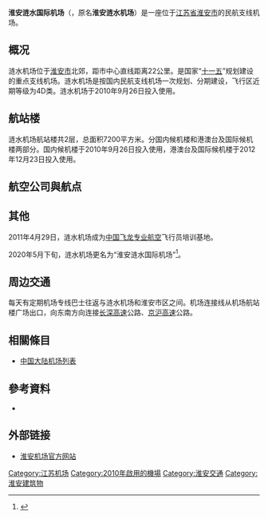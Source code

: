 {{noteTA
|G1 = Airport
|G2 = Unit
}}
{{Infobox airport
| name         = 淮安涟水国际机场<br /><small>Huai'an Lianshui International Airport</small>
| photo        = Lianshui airport.jpg
| photosize    = 270px

| logo=Huaian_Lianshui_International_Airport_Logo.png

| caption      = 
| IATA         = HIA
| ICAO         = ZSSH
| type         = 民用
| operator     = 淮安民用机场有限责任公司
| city-served  = [[江苏省|江苏]][[淮安市|淮安]]
| location     = {{CHN}}[[江苏省|江苏省]][[淮安市|淮安市]][[涟水县|涟水县]]
| opened       = {{start date|2010|09|26}}
| closed       = <!-- {{end date|YYYY|MM|DD}} -->
| elevation-m  = 7
| metric-elev  = yes
| coordinates  = {{Coord|33|46|38|N|119|08|52|E|type:airport_region:CN|display=inline,title}}
| latd  =  33 | latm  = 46 | lats  = 38 | latNS  = N
| longd = 119 | longm = 08 | longs = 52 | longEW = E
| website                = {{URL|http://www.ha-airport.com/}}
| pushpin_map            = China
| pushpin_mapsize        = 220
| pushpin_map_caption    = 機場在中國的位置
| pushpin_label          = HIA/ZSSH
| pushpin_label_position = bottom
| r1-number    = 04/22
| r1-length-m  = 2,800
| r1-surface   = 混凝土
| metric-rwy   = yes
| stat-year    = 2019<ref>{{cite web|url=http://www.caac.gov.cn/XXGK/XXGK/TJSJ/202003/t20200309_201358.html|title=2019年民航机场生产统计公报|accessdate=2020-04-23|date=2020-03-09|publisher=中国民用航空局发展计划司|archive-date=2020-03-09|archive-url=https://web.archive.org/web/20200309084254/http://www.caac.gov.cn/XXGK/XXGK/TJSJ/202003/t20200309_201358.html|dead-url=no}}</ref>
| stat1-header = 客運量
| stat1-data   = 2,347,566 人次
| stat2-header = 貨運量
| stat2-data   = 10,259.3  公噸
| stat3-header = 起降架次
| stat3-data   = 45,573  架次
}}
{{Infobox border port
|name                      = 淮安空运口岸
|photo                     = 
|country                   = {{PRC}}
|location                  = [[江苏省|江苏省]][[淮安市|淮安市]][[涟水县|涟水县]]
|type                      = 国家一类空运口岸
|border_guard              = 江苏出入境边防检查总站<br />淮安机场出入境边防检查站
|customs                   = [[南京海关|南京海关]]
|opened                    = 2017年12月31日
| stat_import-export_value = 
| stat_passenger           = 56,000人
| stat_cargo               = 
| stat_container           = 
| stat_vehicle             = 
| stat_year                = 2018<ref>{{cite web |title=淮安机场边检自助通关投入使用 |url=http://www.ha-airport.com/list.asp?id=427 |website=淮安机场 |accessdate=2019-12-12 |archive-date=2020-09-24 |archive-url=https://web.archive.org/web/20200924124419/http://www.ha-airport.com/list.asp?id=427 |dead-url=no }}</ref>
}}

'''淮安涟水国际机场'''（{{airport codes|HIA|ZSSH}}，原名'''淮安涟水机场'''）是一座位于[[江苏省|江苏省]][[淮安市|淮安市]]的民航支线机场。

== 概况 ==
涟水机场位于[[淮安市|淮安市]]北郊，距市中心直线距离22公里。是国家“[[十一五|十一五]]”规划建设的重点支线机场。涟水机场是按国内民航支线机场一次规划、分期建设，飞行区近期等级为4D类。涟水机场于2010年9月26日投入使用。

== 航站楼 ==
涟水机场航站楼共2层，总面积7200平方米。分国内候机楼和港澳台及国际候机楼两部分。国内候机楼于2010年9月26日投入使用，港澳台及国际候机楼于2012年12月23日投入使用。

== 航空公司與航点 ==
{{Airport-dest-list
| {{flagicon|CHN}} [[中国东方航空|中国东方航空]]（MU）| [[台湾桃园国际机场|台北/桃园]]、[[北京首都国际机场|北京/首都]]、[[广州白云国际机场|广州]]、[[昆明长水国际机场|昆明]]、[[上海浦东国际机场|上海/浦东]]、[[沈阳桃仙国际机场|沈阳]]、[[武汉天河国际机场|武汉]]、[[厦门高崎国际机场|厦门]]
| {{flagicon|CHN}} [[中国国际航空|中国国际航空]]（CA）| [[成都双流国际机场|成都]]、[[重庆江北国际机场|重庆]]、[[大连周水子国际机场|大连]]、[[长春龙嘉国际机场|长春]]
| {{flagicon|CHN}} [[长安航空|长安航空]]（9H）| [[福州长乐国际机场|福州]]、[[西安咸阳国际机场|西安]]
| {{flagicon|CHN}} [[春秋航空|春秋航空]]（9C）| [[普吉国际机场|普吉]]、[[哈尔滨太平国际机场|哈尔滨]]、[[兰州中川国际机场|兰州]]、[[宁波栎社国际机场|宁波]]、[[石家庄正定国际机场|石家庄]]、[[深圳宝安国际机场|深圳]]、[[温州龙湾国际机场|温州]]
| {{flagicon|CHN}} [[厦门航空|厦门航空]]（MF）| [[泉州晋江国际机场|泉州]]、[[乌鲁木齐地窝堡国际机场|乌鲁木齐]]、[[大連周水子國際機場|大連]]、[[厦门高崎国际机场|厦门]]、[[长沙黄花国际机场|长沙]]
| {{flagicon|CHN}} [[青岛航空|青岛航空]]（QW）| [[贵阳龙洞堡国际机场|贵阳]]、[[青岛流亭国际机场|青岛]]、[[茨城機場|茨城]]（10月27日開辦）、[[桂林两江国际机场|桂林]]、[[长春龙嘉国际机场|长春]]
| {{flagicon|CHN}} [[天津航空|天津航空]]（GS）| [[贵阳龙洞堡国际机场|贵阳]]、[[青岛流亭国际机场|青岛]]
| {{flagicon|CHN}} [[北部湾航空|北部湾航空]]（GX）| [[南宁吴圩国际机场|南宁]]
| {{flagicon|CHN}} [[华夏航空|华夏航空]]（G5）| [[北海福成机场|北海]]（經停[[重庆江北国际机场|重庆]]）
| {{flagicon|CHN}} [[长龙航空|长龙航空]]（GJ）| [[杭州萧山国际机场|杭州]]、[[西宁曹家堡机场|西宁]]
| {{flagicon|CHN}} [[多彩贵州航空|多彩贵州航空]]（GY）|[[贵阳龙洞堡国际机场|贵阳]]
| {{flagicon|THA}} [[泰国新时代航空|泰国新时代航空]]（E3）| [[廊曼国际机场|廊曼]]
}}

== 其他 ==
2011年4月29日，涟水机场成为[[中国飞龙专业航空|中国飞龙专业航空]]飞行员培训基地。

2020年5月下旬，涟水机场更名为“淮安涟水国际机场”<ref>{{Cite web|title=淮安涟水机场更名淮安涟水国际机场|url=http://jsnews.jschina.com.cn/ha/a/202005/t20200527_2560858.shtml|accessdate=2020-05-30|author=|date=2020-05-26|format=|work=|publisher=淮海晚报|language=|archiveurl=https://web.archive.org/web/20200530024713/http://jsnews.jschina.com.cn/ha/a/202005/t20200527_2560858.shtml|archivedate=2020-05-30|dead-url=no}}</ref>。

== 周边交通 ==
每天有定期机场专线巴士往返与涟水机场和淮安市区之间。机场连接线从机场航站楼广场出口，向东南方向连接[[长深高速|长深高速]]公路、[[京沪高速|京沪高速]]公路。

== 相關條目 ==
*[[中国大陆机场列表|中国大陆机场列表]]

== 參考資料 ==
<div class="references-small">
<references />
</div>
* {{Cite web|publisher=中国民用航空局 |title=2014年全国机场生产统计公报 |date=2015-04-03 |url=http://www.caac.gov.cn/I1/K3/201504/t20150403_73469.html |accessdate=2015-11-29 |deadurl=yes |archiveurl=https://web.archive.org/web/20150823011202/http://www.caac.gov.cn/I1/K3/201504/t20150403_73469.html |archivedate=2015-08-23 }}

== 外部链接 ==
* [http://www.ha-airport.com/ 淮安机场官方网站] {{Wayback|url=http://www.ha-airport.com/ |date=20210127152726 }}{{zh-cn}}

{{江苏机场}}
{{中华人民共和国机场}}
{{中华人民共和国国境口岸|航空}}

[[Category:江苏机场|Category:江苏机场]]
[[Category:2010年啟用的機場|Category:2010年啟用的機場]]
[[Category:淮安交通|Category:淮安交通]]
[[Category:淮安建筑物|Category:淮安建筑物]]